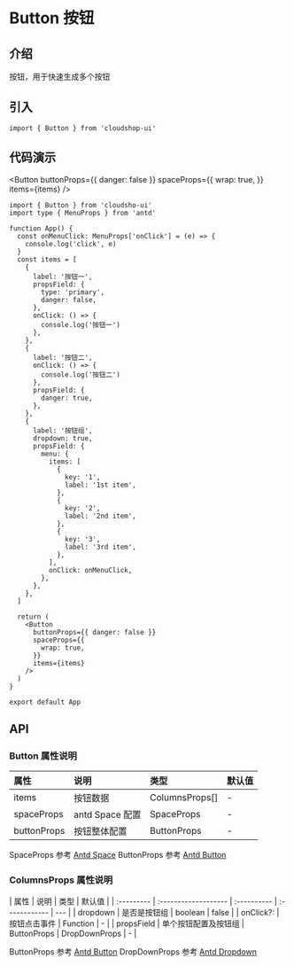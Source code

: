 # Button 按钮

<section>

## 介绍

按钮，用于快速生成多个按钮

</section>

<section>

## 引入

```tsx
import { Button } from 'cloudshop-ui'
```

</section>

## 代码演示

<section>

<Button
  buttonProps={{ danger: false }}
  spaceProps={{
    wrap: true,
  }}
  items={items}
/>

```tsx
import { Button } from 'cloudsho-ui'
import type { MenuProps } from 'antd'

function App() {
  const onMenuClick: MenuProps['onClick'] = (e) => {
    console.log('click', e)
  }
  const items = [
    {
      label: '按钮一',
      propsField: {
        type: 'primary',
        danger: false,
      },
      onClick: () => {
        console.log('按钮一')
      },
    },
    {
      label: '按钮二',
      onClick: () => {
        console.log('按钮二')
      },
      propsField: {
        danger: true,
      },
    },
    {
      label: '按钮组',
      dropdown: true,
      propsField: {
        menu: {
          items: [
            {
              key: '1',
              label: '1st item',
            },
            {
              key: '2',
              label: '2nd item',
            },
            {
              key: '3',
              label: '3rd item',
            },
          ],
          onClick: onMenuClick,
        },
      },
    },
  ]

  return (
    <Button
      buttonProps={{ danger: false }}
      spaceProps={{
        wrap: true,
      }}
      items={items}
    />
  )
}

export default App
```

</section>

</section>

## API

<section>

### Button 属性说明

| 属性        | 说明            | 类型           | 默认值 |
| :---------- | :-------------- | :------------- | :----- |
| items       | 按钮数据        | ColumnsProps[] | -      |
| spaceProps  | antd Space 配置 | SpaceProps     | -      |
| buttonProps | 按钮整体配置    | ButtonProps    | -      |

SpaceProps 参考 [Antd Space](https://ant.design/components/space-cn#api)
ButtonProps 参考 [Antd Button](https://ant.design/components/button-cn#api)

</section>

<section>

### ColumnsProps 属性说明

| 属性       | 说明                 | 类型        | 默认值        |
| :--------- | :------------------- | :---------- | :------------ | --- |
| dropdown   | 是否是按钮组         | boolean     | false         |
| onClick?:  | 按钮点击事件         | Function    | -             |
| propsField | 单个按钮配置及按钮组 | ButtonProps | DropDownProps | -   |

ButtonProps 参考 [Antd Button](https://ant.design/components/button-cn#api)
DropDownProps 参考 [Antd Dropdown](https://ant.design/components/dropdown-cn#dropdownbutton)

</section>
